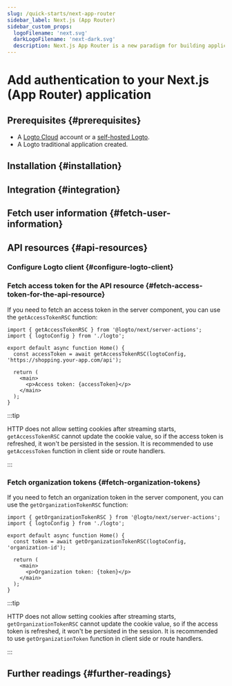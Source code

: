 ```yaml
---
slug: /quick-starts/next-app-router
sidebar_label: Next.js (App Router)
sidebar_custom_props:
  logoFilename: 'next.svg'
  darkLogoFilename: 'next-dark.svg'
  description: Next.js App Router is a new paradigm for building applications using React's latest features.
---
```




# Add authentication to your Next.js (App Router) application

<GuideTip />

## Prerequisites \{#prerequisites}

- A [Logto Cloud](https://cloud.logto.io) account or a [self-hosted Logto](/introduction/set-up-logto-oss).
- A Logto traditional application created.

## Installation \{#installation}

<Installation />

## Integration \{#integration}

<Integration />

## Fetch user information \{#fetch-user-information}

<GetUserInformation />

## API resources \{#api-resources}

<ApiResourcesDescription />

### Configure Logto client \{#configure-logto-client}

<ConfigApiResources />

### Fetch access token for the API resource \{#fetch-access-token-for-the-api-resource}

<FetchAccessTokenForApiResources />

If you need to fetch an access token in the server component, you can use the `getAccessTokenRSC` function:

```tsx title="app/page.tsx"
import { getAccessTokenRSC } from '@logto/next/server-actions';
import { logtoConfig } from './logto';

export default async function Home() {
  const accessToken = await getAccessTokenRSC(logtoConfig, 'https://shopping.your-app.com/api');

  return (
    <main>
      <p>Access token: {accessToken}</p>
    </main>
  );
}
```

:::tip

HTTP does not allow setting cookies after streaming starts, `getAccessTokenRSC` cannot update the cookie value, so if the access token is refreshed, it won't be persisted in the session. It is recommended to use `getAccessToken` function in client side or route handlers.

:::

### Fetch organization tokens \{#fetch-organization-tokens}

<FetchOrganizationTokenForUser />

If you need to fetch an organization token in the server component, you can use the `getOrganizationTokenRSC` function:

```tsx title="app/page.tsx"
import { getOrganizationTokenRSC } from '@logto/next/server-actions';
import { logtoConfig } from './logto';

export default async function Home() {
  const token = await getOrganizationTokenRSC(logtoConfig, 'organization-id');

  return (
    <main>
      <p>Organization token: {token}</p>
    </main>
  );
}
```

:::tip

HTTP does not allow setting cookies after streaming starts, `getOrganizationTokenRSC` cannot update the cookie value, so if the access token is refreshed, it won't be persisted in the session. It is recommended to use `getOrganizationToken` function in client side or route handlers.

:::

## Further readings \{#further-readings}

<FurtherReadings />
